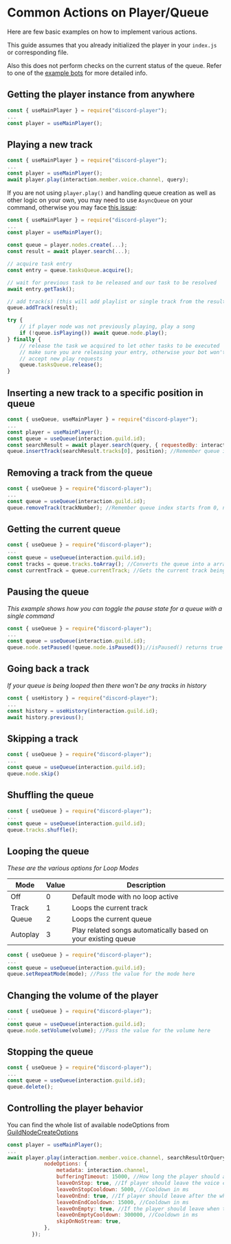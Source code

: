 # Common Actions on Player/Queue

Here are few basic examples on how to implement various actions.

This guide assumes that you already initialized the player in your `index.js` or corresponding file.

Also this does not perform checks on the current status of the queue. Refer to one of the [example bots](/showcase) for more detailed info.

## Getting the player instance from anywhere

```js
const { useMainPlayer } = require("discord-player");
...
const player = useMainPlayer();
```

## Playing a new track

```js
const { useMainPlayer } = require("discord-player");
...
const player = useMainPlayer();
await player.play(interaction.member.voice.channel, query);
```

If you are not using `player.play()` and handling queue creation as well as other logic on your own, you may need to use `AsyncQueue` on your command, otherwise you may face [this issue](https://github.com/Androz2091/discord-player/issues/1717):

```js
const { useMainPlayer } = require("discord-player");
...
const player = useMainPlayer();

const queue = player.nodes.create(...);
const result = await player.search(...);

// acquire task entry
const entry = queue.tasksQueue.acquire();

// wait for previous task to be released and our task to be resolved
await entry.getTask();

// add track(s) (this will add playlist or single track from the result)
queue.addTrack(result);

try {
    // if player node was not previously playing, play a song
    if (!queue.isPlaying()) await queue.node.play();
} finally {
    // release the task we acquired to let other tasks to be executed
    // make sure you are releasing your entry, otherwise your bot won't
    // accept new play requests
    queue.tasksQueue.release();
}
```

## Inserting a new track to a specific position in queue

```js
const { useQueue, useMainPlayer } = require("discord-player");
...
const player = useMainPlayer();
const queue = useQueue(interaction.guild.id);
const searchResult = await player.search(query, { requestedBy: interaction.user });
queue.insertTrack(searchResult.tracks[0], position); //Remember queue index starts from 0, not 1
```

## Removing a track from the queue

```js
const { useQueue } = require("discord-player");
...
const queue = useQueue(interaction.guild.id);
queue.removeTrack(trackNumber); //Remember queue index starts from 0, not 1
```

## Getting the current queue

```js
const { useQueue } = require("discord-player");
...
const queue = useQueue(interaction.guild.id);
const tracks = queue.tracks.toArray(); //Converts the queue into a array of tracks
const currentTrack = queue.currentTrack; //Gets the current track being played
```

## Pausing the queue

_This example shows how you can toggle the pause state for a queue with a single command_

```js
const { useQueue } = require("discord-player");
...
const queue = useQueue(interaction.guild.id);
queue.node.setPaused(!queue.node.isPaused());//isPaused() returns true if that player is already paused
```

## Going back a track

_If your queue is being looped then there won't be any tracks in history_

```js
const { useHistory } = require("discord-player");
...
const history = useHistory(interaction.guild.id);
await history.previous();
```

## Skipping a track

```js
const { useQueue } = require("discord-player");
...
const queue = useQueue(interaction.guild.id);
queue.node.skip()
```

## Shuffling the queue

```js
const { useQueue } = require("discord-player");
...
const queue = useQueue(interaction.guild.id);
queue.tracks.shuffle();
```

## Looping the queue

_These are the various options for Loop Modes_

| Mode     | Value | Description                                                   |
| -------- | ----- | ------------------------------------------------------------- |
| Off      | 0     | Default mode with no loop active                              |
| Track    | 1     | Loops the current track                                       |
| Queue    | 2     | Loops the current queue                                       |
| Autoplay | 3     | Play related songs automatically based on your existing queue |

```js
const { useQueue } = require("discord-player");
...
const queue = useQueue(interaction.guild.id);
queue.setRepeatMode(mode); //Pass the value for the mode here
```

## Changing the volume of the player

```js
const { useQueue } = require("discord-player");
...
const queue = useQueue(interaction.guild.id);
queue.node.setVolume(volume); //Pass the value for the volume here
```

## Stopping the queue

```js
const { useQueue } = require("discord-player");
...
const queue = useQueue(interaction.guild.id);
queue.delete();
```

## Controlling the player behavior

You can find the whole list of available nodeOptions from [GuildNodeCreateOptions](https://discord-player.js.org/docs/discord-player/type/GuildNodeCreateOptions)

```js
const player = useMainPlayer();
...
await player.play(interaction.member.voice.channel, searchResultOrQuery, {
			nodeOptions: {
				metadata: interaction.channel, 
				bufferingTimeout: 15000, //How long the player should attempt buffering before giving up
				leaveOnStop: true, //If player should leave the voice channel after user stops the player
				leaveOnStopCooldown: 5000, //Cooldown in ms
				leaveOnEnd: true, //If player should leave after the whole queue is over
				leaveOnEndCooldown: 15000, //Cooldown in ms
				leaveOnEmpty: true, //If the player should leave when the voice channel is empty
				leaveOnEmptyCooldown: 300000, //Cooldown in ms
				skipOnNoStream: true,
			},
		});
```
